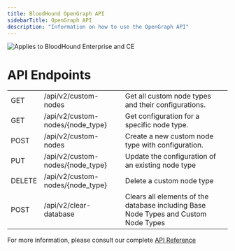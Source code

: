 ```yaml
---
title: BloodHound OpenGraph API
sidebarTitle: OpenGraph API
description: "Information on how to use the OpenGraph API"
---
```


<img noZoom src="/assets/enterprise-AND-community-edition-pill-tag.svg" alt="Applies to BloodHound Enterprise and CE"/>


# API Endpoints

|  |   |   |
| --- | --- | --- |
| GET | /api/v2/custom-nodes | Get all custom node types and their configurations. |
| GET | /api/v2/custom-nodes/{node_type} | Get configuration for a specific node type. |
| POST | /api/v2/custom-nodes | Create a new custom node type with configuration. |
| PUT | /api/v2/custom-nodes/{node_type} | Update the configuration of an existing node type |
| DELETE| /api/v2/custom-nodes/{node_type} | Delete a custom node type |
| POST | /api/v2/clear-database | Clears all elements of the database including Base Node Types and Custom Node Types |

For more information, please consult our complete [API Reference](https://bloodhound.specterops.io/reference/overview)